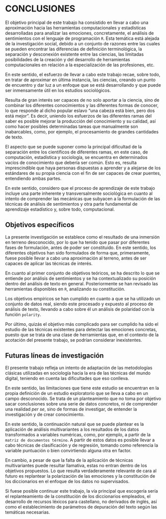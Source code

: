 
# CONCLUSIONES

El objetivo principal de este trabajo ha consistido en llevar a cabo una aproximación 
hacia las herramientas computacionales y estadísticas desarrolladas para analizar
las emociones, concretamente, el análisis de sentimientos con el lenguaje de programación
`R`. Esta temática está alejada de la investigación social, debido a un conjunto de 
razones entre las cuales se pueden encontrar las diferencias de definición terminológica,
la separación y desconexión existente entre las ciencias, las limitadas posibilidades
de la creación y del desarrollo de herramientas computacionales en relación a la
especialización de las profesiones, etc.

En este sentido, el esfuerzo de llevar a cabo este trabajo recae, sobre todo, en tratar de
aproximar en última instancia, las ciencias, creando un punto de encuentro y dar luz
a un enfoque que se está desarrollando y que puede ser inmensamente útil en los estudios
sociológicos.

Resulta de gran interés ser capaces de no solo aportar a la ciencia, sino de combinar
los diferentes conocimientos y las diferentes formas de conocer, lo que responde al
dicho popular eslavo "una cabeza está bien, pero dos está mejor". Es decir, uniendo
los esfuerzos de las diferentes ramas del saber es posible mejorar la producción del 
conocimiento y su calidad, así como hacer posibles determinadas tareas que manualmente
son inabarcables, como, por ejemplo, el procesamiento de grandes cantidades de texto.

El aspecto que se puede suponer como la principal dificultad de la separación entre 
los científicos de diferentes ramas, en este caso, de computación, estadística y 
sociología, se encuentra en determinados vacíos de conocimiento que debería ser
común. Esto es, resulta imprescindible que haya personas dispuestas a aprender y
a alejarse de los estándares de su propia ciencia con el fin de ser capaces de
crear puentes, entendiendo ambas partes.

En este sentido, considero que el proceso de aprendizaje de este trabajo incluye
una parte inherente y transversalmente sociológica en cuanto al intento de 
comprender las mecánicas que subyacen a la formulación de las técnicas de 
análisis de sentimientos y otra parte fundamental de aprendizaje estadístico
y, sobre todo, computacional.

## Objetivos específicos

La presente investigación se establece como el resultado de una inmersión en
terreno desconocido, por lo que ha tenido que pasar por diferentes fases de
formulación, antes de poder ser constituido. En este sentido, los diferentes
objetivos han sido formulados de forma que, primeramente, fuese posible
llevar a cabo una aproximación al terreno, antes de ser capaces de aplicar
las técnicas de interés.

En cuanto al primer conjunto de objetivos teóricos, se ha descrito lo que se
entiende por análisis de sentimientos y se ha contextualizado su posición dentro
del análisis de texto en general. Posteriormente se han revisado las herramientas
disponibles en `R`, analizando su constitución.

Los objetivos empíricos se han cumplido en cuanto a que se ha utilizado un 
conjunto de datos real, siendo este procesado y expuesto al proceso de análisis
de texto, llevando a cabo sobre él un análisis de polaridad con la función
`polarity`.

Por último, quizás el objetivo más complicado para ser cumplido ha sido el
estudio de las técnicas existentes para detectar las emociones concretas,
puesto que se trata de una clase de herramientas que, en el contexto de la
acotación del presente trabajo, se podrían considerar inexistentes.

## Futuras líneas de investigación

El presente trabajo refleja un intento de adaptación de las metodologías
clásicas utilizadas en sociología hacia la era de las técnicas del 
mundo digital, teniendo en cuenta las dificultades que eso conlleva.

En este sentido, las limitaciones que tiene este estudio se encuentran
en la propia definición de un estudio exploratorio que se lleva a cabo 
en un campo desconocido. Se trata de un planteamiento que no toma por
objetivo sacar conclusiones sobre una serie de datos concretos, ni de 
comprender una realidad *per se*, sino de formas de investigar, de 
entender la investigación y de crear conocimiento.

En este sentido, la continuación natural que se puede plantear es la 
aplicación de análisis multivariantes a los resultados de los datos
transformados a variables numéricas, como, por ejemplo, a partir
de la `matriz de documentos término`. A partir de estos datos es 
posible llevar a cabo técnicas de clasificación y de regresión, tomando
como referencia la variable puntuación o bien convirtiendo alguna otra en
factor.

En cambio, a pesar de que la falta de la aplicación de técnicas multivariantes
puede resultar llamativa, estas no entran dentro de los objetivos propuestos.
Lo que resulta verdaderamente relevante de cara al futuro es replantear 
la polarización de las emociones y la constitución de los diccionarios en 
el enfoque de los datos no supervisados.

Si fuese posible continuar este trabajo, la vía principal que escogería
sería el replanteamiento de la constitución de los diccionarios empleados, 
el desarrollo de recursos léxicos para castellano, no derivados de inglés, 
así como el establecimiento de parámetros de depuración del texto
según las temáticas necesarias.
